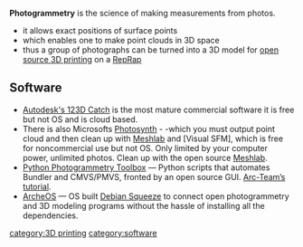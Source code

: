 '''Photogrammetry''' is the science of making measurements from photos.
* it allows exact positions of surface points
* which enables one to make point clouds in 3D space
* thus a group of photographs can be turned into a 3D model for [[open source 3D printing]] on a [[RepRap]]

==Software==
* [http://www.123dapp.com/catch Autodesk's 123D Catch] is the most mature commercial software it is free but not OS and is cloud based.
* There is also Microsofts [https://photosynth.net/ Photosynth] - -which you must output point cloud and then clean up with [http://meshlab.sourceforge.net/ Meshlab] and [Visual SFM], which is free for noncommercial use but not OS. Only limited by your computer power, unlimited photos. Clean up with the open source [http://meshlab.sourceforge.net/ Meshlab].
* [http://184.106.205.13/arcteam/ppt.php Python Photogrammetry Toolbox]  — Python scripts that automates Bundler and CMVS/PMVS, fronted by an open source GUI. [http://arc-team-open-research.blogspot.com.br/2012/12/how-to-make-3d-scan-with-pictures-and.html Arc-Team’s  tutorial].
*  [https://github.com/archeos ArcheOS] — OS built [https://www.debian.org/releases/squeeze/ Debian Squeeze] to connect open photogrammetry and 3D modeling programs without the hassle of installing all the dependencies.

[[category:3D printing]]
[[category:software]]
